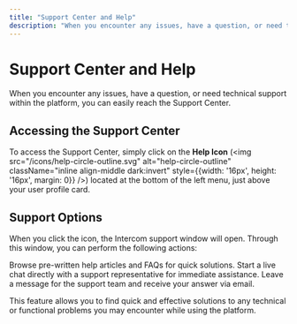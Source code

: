 ```yaml
---
title: "Support Center and Help"
description: "When you encounter any issues, have a question, or need technical support within the platform, you can easily reach the Support Center."
---
```


# Support Center and Help

When you encounter any issues, have a question, or need technical support within the platform, you can easily reach the Support Center.

## Accessing the Support Center

To access the Support Center, simply click on the **Help Icon** (<img src="/icons/help-circle-outline.svg" alt="help-circle-outline" className="inline align-middle dark:invert" style={{width: '16px', height: '16px', margin: 0}} />) located at the bottom of the left menu, just above your user profile card.

## Support Options

When you click the icon, the Intercom support window will open. Through this window, you can perform the following actions:

<CardGroup cols={3}>
  <Card title="Frequently Asked Questions (FAQ)" icon="chat-question-outline">
    Browse pre-written help articles and FAQs for quick solutions.
  </Card>
  <Card title="Live Chat" icon="chat-processing-outline">
    Start a live chat directly with a support representative for immediate assistance.
  </Card>
  <Card title="Leave a Message" icon="email-fast-outline">
    Leave a message for the support team and receive your answer via email.
  </Card>
</CardGroup>

This feature allows you to find quick and effective solutions to any technical or functional problems you may encounter while using the platform.
